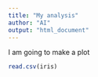 ```yaml
---
title: "My analysis"
author: "AI"
output: "html_document"
---
```

I am going to make a plot
```r
read.csv(iris)
```
